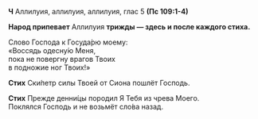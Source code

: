 **Ч** Аллилуия, аллилуия, аллилуия, глас 5 **(Пс 109:1-4)**

**Народ припевает** Аллилуия **трижды — здесь и после каждого стиха.**

Слово Господа к Госуда́рю моему:  
«Воссядь одесну́ю Меня,  
пока не повергну врагов Твоих  
в подножие ног Твоих!»

**Стих** Ски́петр силы Твоей от Сиона пошлёт Господь.

**Стих** Прежде денни́цы породил Я Тебя из чрева Моего.  
Поклялся Господь и не возьмёт сло́ва назад.

